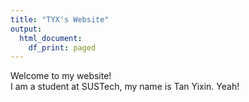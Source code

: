 ```yaml
---
title: "TYX's Website"
output:
  html_document:
    df_print: paged
---
```


Welcome to my website!  
I am a student at SUSTech, my name is Tan Yixin.
Yeah!